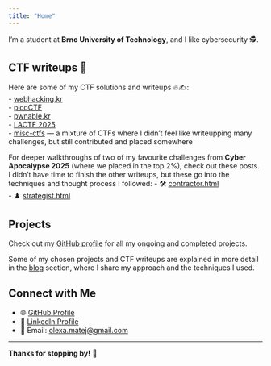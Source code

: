 ```yaml
---
title: "Home"
---
```


I'm a student at **Brno University of Technology**, and I like cybersecurity 🕵️.

## CTF writeups 🚩
Here are some of my CTF solutions and writeups 🔥✍️:  
- [webhacking.kr](https://github.com/olexamatej/webhacking.kr)  
- [picoCTF](https://github.com/olexamatej/picoctf)  
- [pwnable.kr](https://github.com/olexamatej/pwnable.kr)  
- [LACTF 2025](https://github.com/olexamatej/lactf2025)  
- [misc-ctfs](https://github.com/olexamatej/misc-ctfs) — a mixture of CTFs where I didn’t feel like writeupping many challenges, but still contributed and placed somewhere

For deeper walkthroughs of two of my favourite challenges from **Cyber Apocalypse 2025** (where we placed in the top 2%), check out these posts. I didn’t have time to finish the other writeups, but these go into the techniques and thought process I followed:
- 🛠️ [contractor.html](https://olexamatej.github.io/blogs/contractor.html)  
- ♟️ [strategist.html](https://olexamatej.github.io/blogs/strategist.html)

## Projects
Check out my [GitHub profile](https://github.com/olexamatej) for all my ongoing and completed projects.

Some of my chosen projects and CTF writeups are explained in more detail in the [blog](/blogs/) section, where I share my approach and the techniques I used.

## Connect with Me
- 🌐 [GitHub Profile](https://github.com/olexamatej)
- 💼 [LinkedIn Profile](https://www.linkedin.com/in/matej-olexa-0b7883222/)
- 📧 Email: [olexa.matej@gmail.com](mailto:olexa.matej@gmail.com)

---
**Thanks for stopping by!** 🚀
